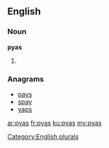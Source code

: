 ==English==

===Noun===
'''pyas'''

# {{plural of|pya}}

===Anagrams===
* [[pays#English|pays]]
* [[spay#English|spay]]
* [[yaps#English|yaps]]

[[Category:English plurals]]

[[ar:pyas]]
[[fr:pyas]]
[[ku:pyas]]
[[my:pyas]]